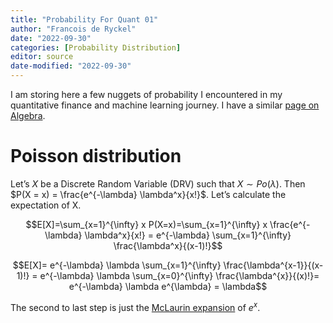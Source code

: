 ```yaml
---
title: "Probability For Quant 01"
author: "Francois de Ryckel"
date: "2022-09-30"
categories: [Probability Distribution]
editor: source
date-modified: "2022-09-30"
---
```


I am storing here a few nuggets of probability I encountered in my quantitative finance and machine learning journey. I have a similar [page on Algebra](../../algebra-quant/index.qmd).

# Poisson distribution

Let's $X$ be a Discrete Random Variable (DRV) such that $X \sim Po(\lambda)$. Then $P(X = x) = \frac{e^{-\lambda} \lambda^x}{x!}$.  Let's calculate the expectation of X.  

$$E[X]=\sum_{x=1}^{\infty} x P(X=x)=\sum_{x=1}^{\infty} x \frac{e^{-\lambda} \lambda^x}{x!} = e^{-\lambda} \sum_{x=1}^{\infty} \frac{\lambda^x}{(x-1)!}$$

$$E[X]= e^{-\lambda} \lambda \sum_{x=1}^{\infty} \frac{\lambda^{x-1}}{(x-1)!} = e^{-\lambda} \lambda \sum_{x=0}^{\infty} \frac{\lambda^{x}}{(x)!}= e^{-\lambda} \lambda e^{\lambda} = \lambda$$

The second to last step is just the [McLaurin expansion](../algebra-quant/index.qmd#$e^x$ as an infinite serie) of $e^x$.  





